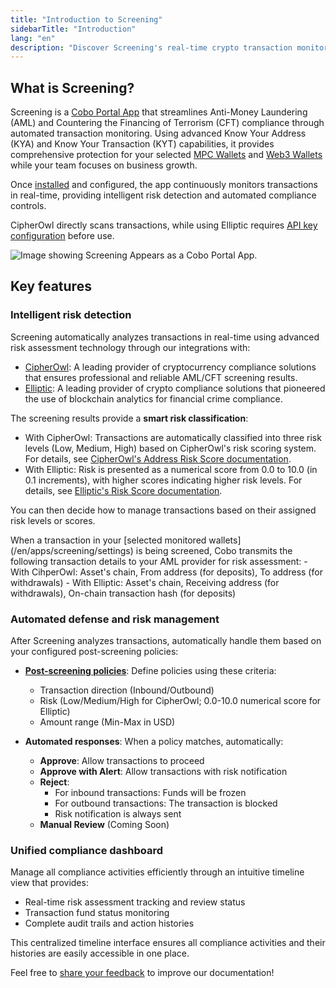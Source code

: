 ```yaml
---
title: "Introduction to Screening"
sidebarTitle: "Introduction"
lang: "en"
description: "Discover Screening's real-time crypto transaction monitoring with KYA/KYT capabilities. Automate AML/CFT compliance with risk detection and smart policy enforcement."
---
```


## What is Screening?

Screening is a [Cobo Portal App](/en/apps/introduction) that streamlines Anti-Money Laundering (AML) and Countering the Financing of Terrorism (CFT) compliance through automated transaction monitoring. Using advanced Know Your Address (KYA) and Know Your Transaction (KYT) capabilities, it provides comprehensive protection for your selected [MPC Wallets](/en/portal/mpc-wallets/introduction) and [Web3 Wallets](/en/portal/custodial-wallets/web3-wallets/set-up) while your team focuses on business growth.

Once [installed](/en/apps/screening/set-up) and configured, the app continuously monitors transactions in real-time, providing intelligent risk detection and automated compliance controls. 

<Note>CipherOwl directly scans transactions, while using Elliptic requires [API key configuration](/en/apps/screening/screening-settings#aml-provider-settings) before use.</Note>

<img src="/en/images/portal-apps/screening/screening-in-app-store.png" className="screenshot_modal" alt="Image showing Screening Appears as a Cobo Portal App."/>

## Key features

### Intelligent risk detection

Screening automatically analyzes transactions in real-time using advanced risk assessment technology through our integrations with:

- [CipherOwl](https://www.cipherowl.com/): A leading provider of cryptocurrency compliance solutions that ensures professional and reliable AML/CFT screening results.
- [Elliptic](https://www.elliptic.co/): A leading provider of crypto compliance solutions that pioneered the use of blockchain analytics for financial crime compliance.

The screening results provide a **smart risk classification**: 
  - With CipherOwl: Transactions are automatically classified into three risk levels (Low, Medium, High) based on CipherOwl's risk scoring system. For details, see [CipherOwl's Address Risk Score documentation](https://s.cipherowl.ai/Address-Risk-Score-1a0d90dd030f80b5904cd4aa76e15cea).
  - With Elliptic: Risk is presented as a numerical score from 0.0 to 10.0 (in 0.1 increments), with higher scores indicating higher risk levels. For details, see [Elliptic's Risk Score documentation](https://help.elliptic.co/en/articles/2641454-interpreting-risk-scores).
   
   You can then decide how to manage transactions based on their assigned risk levels or scores.

<Info>
When a transaction in your [selected monitored wallets](/en/apps/screening/settings) is being screened, Cobo transmits the following transaction details to your AML provider for risk assessment:
- With CihperOwl: Asset's chain, From address (for deposits), To address (for withdrawals)
- With Elliptic: Asset's chain, Receiving address (for withdrawals), On-chain transaction hash (for deposits)
</Info>

### Automated defense and risk management

After Screening analyzes transactions, automatically handle them based on your configured post-screening policies:

- [**Post-screening policies**](/en/apps/screening/risk-policies):
  Define policies using these criteria:
  - Transaction direction (Inbound/Outbound)
  - Risk (Low/Medium/High for CipherOwl; 0.0-10.0 numerical score for Elliptic)
  - Amount range (Min-Max in USD)

- **Automated responses**:
  When a policy matches, automatically:
  - **Approve**: Allow transactions to proceed
  - **Approve with Alert**: Allow transactions with risk notification
  - **Reject**:
    - For inbound transactions: Funds will be frozen
    - For outbound transactions: The transaction is blocked
    - Risk notification is always sent
  - **Manual Review** (Coming Soon)

### Unified compliance dashboard

Manage all compliance activities efficiently through an intuitive timeline view that provides:

- Real-time risk assessment tracking and review status
- Transaction fund status monitoring
- Complete audit trails and action histories

This centralized timeline interface ensures all compliance activities and their histories are easily accessible in one place.

<Tip>Feel free to [share your feedback](https://forms.zohopublic.com/cobo/form/DocumentFeedbackForm/formperma/QvLOhxJv1_JMsJ-1dleZ8Itb_7rzN-LtgvsDdxosoVI?referrername=manuals) to improve our documentation!</Tip>